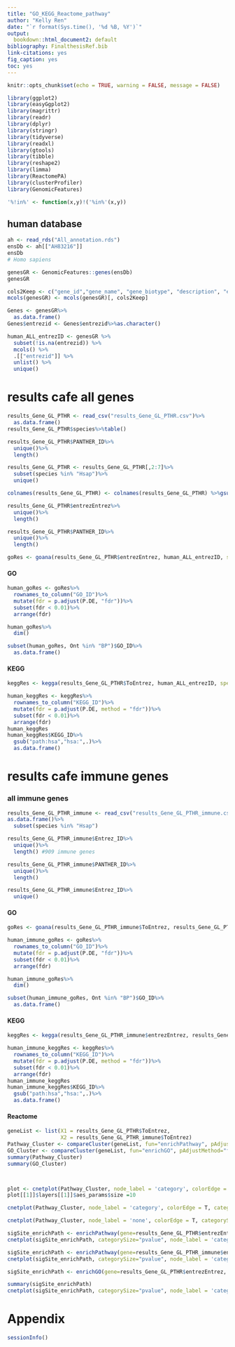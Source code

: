 ```yaml
---
title: "GO_KEGG_Reactome_pathway"
author: "Kelly Ren"
date: "`r format(Sys.time(), '%d %B, %Y')`"
output:
  bookdown::html_document2: default
bibliography: FinalthesisRef.bib
link-citations: yes
fig_caption: yes
toc: yes
---
```


```r
knitr::opts_chunk$set(echo = TRUE, warning = FALSE, message = FALSE)
```

```r
library(ggplot2)
library(easyGgplot2)
library(magrittr)
library(readr)
library(dplyr)
library(stringr)
library(tidyverse)
library(readxl)
library(gtools)
library(tibble)
library(reshape2)
library(limma)
library(ReactomePA)
library(clusterProfiler)
library(GenomicFeatures)

'%!in%' <- function(x,y)!('%in%'(x,y))
```

## human database
```r
ah <- read_rds("All_annotation.rds") 
ensDb <- ah[["AH83216"]]
ensDb
# Homo sapiens
```

```r
genesGR <- GenomicFeatures::genes(ensDb)
genesGR
```

```r
cols2Keep <- c("gene_id","gene_name", "gene_biotype", "description", "entrezid")
mcols(genesGR) <- mcols(genesGR)[, cols2Keep]

Genes <- genesGR%>%
  as.data.frame()
Genes$entrezid <- Genes$entrezid%>%as.character()
```


```r
human_ALL_entrezID <- genesGR %>% 
  subset(!is.na(entrezid)) %>%
  mcols() %>%
  .[["entrezid"]] %>%
  unlist() %>%
  unique() 
```

# results cafe all genes

```r
results_Gene_GL_PTHR <- read_csv("results_Gene_GL_PTHR.csv")%>%
  as.data.frame()
results_Gene_GL_PTHR$species%>%table()

results_Gene_GL_PTHR$PANTHER_ID%>%
  unique()%>%
  length()
```


```r
results_Gene_GL_PTHR <- results_Gene_GL_PTHR[,2:7]%>%
  subset(species %in% "Hsap")%>%
  unique()

colnames(results_Gene_GL_PTHR) <- colnames(results_Gene_GL_PTHR) %>%gsub("ToEntrez","entrezEntrez",.)
```

```r
results_Gene_GL_PTHR$entrezEntrez%>%
  unique()%>%
  length()

results_Gene_GL_PTHR$PANTHER_ID%>%
  unique()%>%
  length()

goRes <- goana(results_Gene_GL_PTHR$entrezEntrez, human_ALL_entrezID, species = "Hs")
```
#### GO
```r
human_goRes <- goRes%>%
  rownames_to_column("GO_ID")%>%
  mutate(fdr = p.adjust(P.DE, "fdr"))%>%
  subset(fdr < 0.01)%>%
  arrange(fdr)

human_goRes%>%
  dim()

subset(human_goRes, Ont %in% "BP")$GO_ID%>%
  as.data.frame()
```

#### KEGG
```r
keggRes <- kegga(results_Gene_GL_PTHR$ToEntrez, human_ALL_entrezID, species = "Hs") # for KEGG pathway

human_keggRes <- keggRes%>% 
  rownames_to_column("KEGG_ID")%>%
  mutate(fdr = p.adjust(P.DE, method = "fdr"))%>%
  subset(fdr < 0.01)%>%
  arrange(fdr)
human_keggRes
human_keggRes$KEGG_ID%>%
  gsub("path:hsa","hsa:",.)%>%
  as.data.frame()
```
# results cafe immune genes

### all immune genes
```r
results_Gene_GL_PTHR_immune <- read_csv("results_Gene_GL_PTHR_immune.csv")%>%
as.data.frame()%>%
  subset(species %in% "Hsap")

results_Gene_GL_PTHR_immune$Entrez_ID%>%
  unique()%>%
  length() #909 immune genes

results_Gene_GL_PTHR_immune$PANTHER_ID%>%
  unique()%>%
  length()

results_Gene_GL_PTHR_immune$Entrez_ID%>%
  unique()

```
#### GO
```r
goRes <- goana(results_Gene_GL_PTHR_immune$ToEntrez, results_Gene_GL_PTHR$ToEntrez, species = "Hs")

human_immune_goRes <- goRes%>%
  rownames_to_column("GO_ID")%>%
  mutate(fdr = p.adjust(P.DE, "fdr"))%>%
  subset(fdr < 0.01)%>%
  arrange(fdr)

human_immune_goRes%>%
  dim()

subset(human_immune_goRes, Ont %in% "BP")$GO_ID%>%
  as.data.frame()
```

#### KEGG
```r
keggRes <- kegga(results_Gene_GL_PTHR_immune$entrezEntrez, results_Gene_GL_PTHR$entrezEntrez, species = "Hs") # for KEGG pathway

human_immune_keggRes <- keggRes%>% 
  rownames_to_column("KEGG_ID")%>%
  mutate(fdr = p.adjust(P.DE, method = "fdr"))%>%
  subset(fdr < 0.01)%>%
  arrange(fdr)
human_immune_keggRes
human_immune_keggRes$KEGG_ID%>%
  gsub("path:hsa","hsa:",.)%>%
  as.data.frame()
```
#### Reactome

```r
geneList <- list(X1 = results_Gene_GL_PTHR$ToEntrez,
                 X2 = results_Gene_GL_PTHR_immune$ToEntrez)
Pathway_Cluster <- compareCluster(geneList, fun="enrichPathway", pAdjustMethod="fdr", qvalueCutoff=0.01)
GO_Cluster <- compareCluster(geneList, fun="enrichGO", pAdjustMethod="fdr", qvalueCutoff=0.01, OrgDb='org.Hs.eg.db')
summary(Pathway_Cluster)
summary(GO_Cluster)



plot <- cnetplot(Pathway_Cluster, node_label = 'category', colorEdge = T, categorySize="pvalue")
plot[[1]]$layers[[1]]$aes_params$size =10

cnetplot(Pathway_Cluster, node_label = 'category', colorEdge = T, categorySize="pvalue")

cnetplot(Pathway_Cluster, node_label = 'none', colorEdge = T, categorySize="pvalue")

```

```r
sigSite_enrichPath <- enrichPathway(gene=results_Gene_GL_PTHR$entrezEntrez, pAdjustMethod="fdr", qvalueCutoff=0.01, readable=T, minGSSize = 3, maxGSSize = 300)
cnetplot(sigSite_enrichPath, categorySize="pvalue", node_label = 'category')
```

```r
sigSite_enrichPath <- enrichPathway(gene=results_Gene_GL_PTHR_immune$entrezEntrez, pAdjustMethod="fdr", qvalueCutoff=0.01, readable=T, minGSSize = 3, maxGSSize = 300)
cnetplot(sigSite_enrichPath, categorySize="pvalue", node_label = 'category')
```

```r
sigSite_enrichPath <- enrichGO(gene=results_Gene_GL_PTHR$entrezEntrez, pAdjustMethod="fdr", qvalueCutoff=0.01, readable=T, minGSSize = 3, maxGSSize = 300, OrgDb='org.Hs.eg.db')

summary(sigSite_enrichPath)
cnetplot(sigSite_enrichPath, categorySize="pvalue", node_label = 'category')
```


# Appendix

```r
sessionInfo()
```
